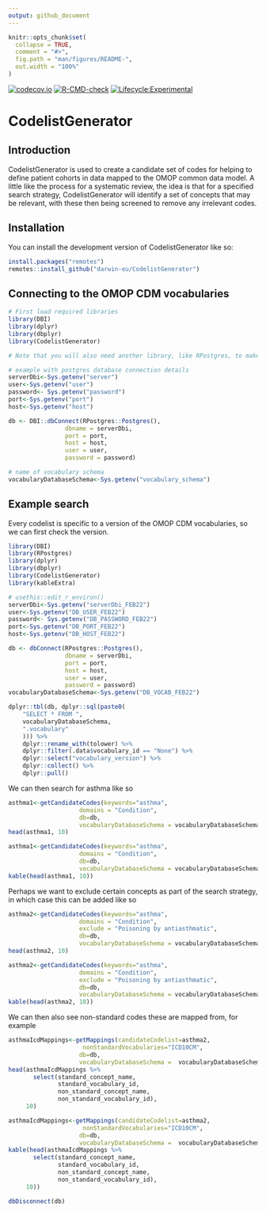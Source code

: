 ```yaml
---
output: github_document
---
```


<!-- README.md is generated from README.Rmd. Please edit that file -->

```r
knitr::opts_chunk$set(
  collapse = TRUE,
  comment = "#>",
  fig.path = "man/figures/README-",
  out.width = "100%"
)
```

<!-- badges: start -->
[![codecov.io](https://codecov.io/github/darwin-eu/CodelistGenerator/coverage.svg?branch=main)](https://codecov.io/github/darwin-eu/CodelistGenerator?branch=main)
[![R-CMD-check](https://github.com/darwin-eu/CodelistGenerator/workflows/R-CMD-check/badge.svg)](https://github.com/darwin-eu/CodelistGenerator/actions)
[![Lifecycle:Experimental](https://img.shields.io/badge/Lifecycle-Experimental-339999)](https://www.tidyverse.org/lifecycle/#experimental)
<!-- badges: end -->

# CodelistGenerator

## Introduction
CodelistGenerator is used to create a candidate set of codes for helping to define patient cohorts in data mapped to the OMOP common data model. A little like the process for a systematic review, the idea is that for a specified search strategy, CodelistGenerator will identify a set of concepts that may be relevant, with these then being screened to remove any irrelevant codes.

## Installation
You can install the development version of CodelistGenerator like so:
``` r
install.packages("remotes")
remotes::install_github("darwin-eu/CodelistGenerator")
```

## Connecting to the OMOP CDM vocabularies
```r
# First load required libraries
library(DBI)
library(dplyr)
library(dbplyr)
library(CodelistGenerator)

# Note that you will also need another library, like RPostgres, to make your database connection
```

```r
# example with postgres database connection details
serverDbi<-Sys.getenv("server")
user<-Sys.getenv("user")
password<- Sys.getenv("password")
port<-Sys.getenv("port")
host<-Sys.getenv("host")

db <- DBI::dbConnect(RPostgres::Postgres(),
                dbname = serverDbi,
                port = port,
                host = host,
                user = user,
                password = password)

# name of vocabulary schema
vocabularyDatabaseSchema<-Sys.getenv("vocabulary_schema")
```

## Example search
Every codelist is specific to a version of the OMOP CDM vocabularies, so we can first check the version.
```r
library(DBI)
library(RPostgres)
library(dplyr)
library(dbplyr)
library(CodelistGenerator)
library(kableExtra)

# usethis::edit_r_environ()
serverDbi<-Sys.getenv("serverDbi_FEB22")
user<-Sys.getenv("DB_USER_FEB22")
password<- Sys.getenv("DB_PASSWORD_FEB22")
port<-Sys.getenv("DB_PORT_FEB22")
host<-Sys.getenv("DB_HOST_FEB22")

db <- dbConnect(RPostgres::Postgres(),
                dbname = serverDbi,
                port = port,
                host = host,
                user = user,
                password = password)
vocabularyDatabaseSchema<-Sys.getenv("DB_VOCAB_FEB22")
```


```r
dplyr::tbl(db, dplyr::sql(paste0(
    "SELECT * FROM ",
    vocabularyDatabaseSchema,
    ".vocabulary"
    ))) %>%
    dplyr::rename_with(tolower) %>%
    dplyr::filter(.data$vocabulary_id == "None") %>%
    dplyr::select("vocabulary_version") %>%
    dplyr::collect() %>%
    dplyr::pull()
```

We can then search for asthma like so
```r
asthma1<-getCandidateCodes(keywords="asthma",
                    domains = "Condition",
                    db=db,
                    vocabularyDatabaseSchema = vocabularyDatabaseSchema)
head(asthma1, 10)
```

```r
asthma1<-getCandidateCodes(keywords="asthma",
                    domains = "Condition",
                    db=db,
                    vocabularyDatabaseSchema = vocabularyDatabaseSchema)
kable(head(asthma1, 10))
```

Perhaps we want to exclude certain concepts as part of the search strategy, in which case this can be added like so
```r
asthma2<-getCandidateCodes(keywords="asthma",
                    domains = "Condition",
                    exclude = "Poisoning by antiasthmatic",
                    db=db,
                    vocabularyDatabaseSchema = vocabularyDatabaseSchema)
head(asthma2, 10)
```

```r
asthma2<-getCandidateCodes(keywords="asthma",
                    domains = "Condition",
                    exclude = "Poisoning by antiasthmatic",
                    db=db,
                    vocabularyDatabaseSchema = vocabularyDatabaseSchema)
kable(head(asthma2, 10))
```

We can then also see non-standard codes these are mapped from, for example
```r
asthmaIcdMappings<-getMappings(candidateCodelist=asthma2,
                     nonStandardVocabularies="ICD10CM",
                    db=db,
                    vocabularyDatabaseSchema =  vocabularyDatabaseSchema)
head(asthmaIcdMappings %>% 
       select(standard_concept_name,
              standard_vocabulary_id,
              non_standard_concept_name,
              non_standard_vocabulary_id),
     10)
```

```r
asthmaIcdMappings<-getMappings(candidateCodelist=asthma2,
                     nonStandardVocabularies="ICD10CM",
                    db=db,
                    vocabularyDatabaseSchema =  vocabularyDatabaseSchema)
kable(head(asthmaIcdMappings %>% 
       select(standard_concept_name,
              standard_vocabulary_id,
              non_standard_concept_name,
              non_standard_vocabulary_id),
     10))
```


```r
dbDisconnect(db)
```
